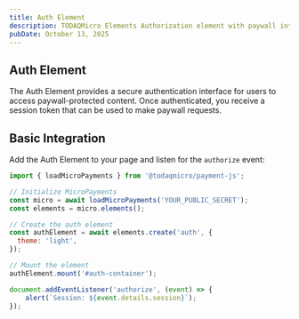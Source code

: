 ```yaml
---
title: Auth Element
description: TODAQMicro Elements Authorization element with paywall integration
pubDate: October 13, 2025
---
```


## Auth Element

The Auth Element provides a secure authentication interface for users to access paywall-protected content. Once authenticated, you receive a session token that can be used to make paywall requests.

<Element type="auth" theme="light" hash="adedc7a6-3a65-453a-a1a2-0f83a3e8da1a" client:load />
<script>{`
    (() => {
        document.addEventListener("authorize", async (event) => {
            const { session } = event.detail;
            
            console.log('User authenticated! Session:', session);

            // Now you can make paywall requests with the session
            try {
                const response = await fetch('https://pay.m.todaq.net/v3/paywall', {
                    method: 'POST',
                    headers: {
                        'Content-Type': 'application/json',
                        'Cookie': 'session_id='+session,
                    },
                    body: JSON.stringify({
                        paymentTypeHash: '412964f209c966234250eba05d1a118da128925084df9f5459eb9243157e452e73',
                        amount: 0.10,
                        destinationUrl: 'https://example.com'
                    }),
                });

                if (response.ok) {
                    const data = await response.json();
                    console.log('Payment approved!', data);
                    
                    // Grant access to protected content
                    showProtectedContent();
                } else if (response.status === 408) {
                    console.log('Payment approval timeout');
                    showTimeoutMessage();
                } else {
                    console.error('Payment failed:', response.status);
                    showErrorMessage();
                }
            } catch (error) {
                console.error('ERROR making paywall request:', error);
            }
        });

        function showProtectedContent() {
            // Your code to display the protected content
            document.getElementById('protected-content').style.display = 'block';
        }

        function showTimeoutMessage() {
            alert('Payment approval timed out. Please try again.');
        }

        function showErrorMessage() {
            alert('Payment failed. Please try again.');
        }
    })();
`}</script>

## Basic Integration

Add the Auth Element to your page and listen for the `authorize` event:

```javascript
import { loadMicroPayments } from '@todaqmicro/payment-js';

// Initialize MicroPayments
const micro = await loadMicroPayments('YOUR_PUBLIC_SECRET');
const elements = micro.elements();

// Create the auth element
const authElement = await elements.create('auth', {
  theme: 'light',
});

// Mount the element
authElement.mount('#auth-container');

document.addEventListener('authorize', (event) => {
    alert(`Session: ${event.details.session}`);
});
```

